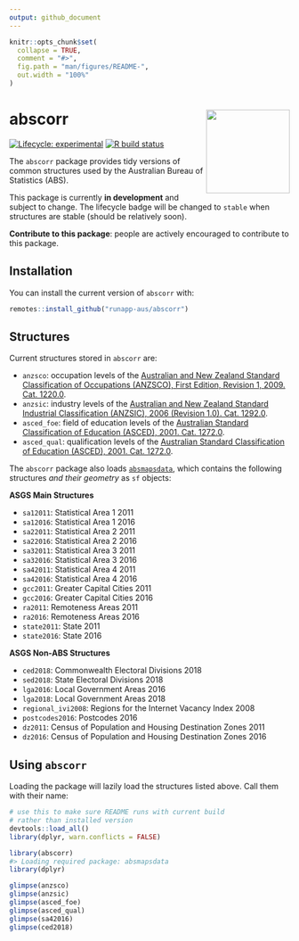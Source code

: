 ```yaml
---
output: github_document
---
```


<!-- README.md is generated from README.Rmd. Please edit that file -->

```r
knitr::opts_chunk$set( 
  collapse = TRUE,
  comment = "#>",
  fig.path = "man/figures/README-",
  out.width = "100%"
)
```

# abscorr <img src="man/figures/apple-touch-icon-152x152.png" align="right" style="height:150px"/>

<!-- badges: start -->
[![Lifecycle: experimental](https://img.shields.io/badge/lifecycle-experimental-orange.svg)](https://www.tidyverse.org/lifecycle/#experimental)
[![R build status](https://github.com/runapp-aus/abscorr/workflows/R-CMD-check/badge.svg)](https://github.com/runapp-aus/abscorr/actions)
<!-- badges: end -->

The `abscorr` package provides tidy versions of common structures used by the Australian Bureau of Statistics (ABS).

This package is currently **in development** and subject to change. 
The lifecycle badge will be changed to `stable` when structures are stable 
(should be relatively soon).

**Contribute to this package**:
people are actively encouraged to contribute to this package.

## Installation

You can install the current version of `abscorr` with:

``` r
remotes::install_github("runapp-aus/abscorr")
```

## Structures


Current structures stored in `abscorr` are:

- `anzsco`: occupation levels of the [Australian and New Zealand Standard Classification of Occupations (ANZSCO), First Edition, Revision 1, 2009. Cat. 1220.0](https://www.abs.gov.au/AUSSTATS/abs@.nsf/DetailsPage/1220.0First%20Edition,%20Revision%201?OpenDocument).
- `anzsic`: industry levels of the [Australian and New Zealand Standard Industrial Classification (ANZSIC), 2006 (Revision 1.0). Cat. 1292.0](https://www.abs.gov.au/ausstats/abs@.nsf/0/20C5B5A4F46DF95BCA25711F00146D75?opendocument).
- `asced_foe`: field of education levels of the [Australian Standard Classification of Education (ASCED), 2001. Cat. 1272.0](https://www.abs.gov.au/ausstats/abs@.nsf/mf/1272.0).
- `asced_qual`: qualification levels of the [Australian Standard Classification of Education (ASCED), 2001. Cat. 1272.0](https://www.abs.gov.au/ausstats/abs@.nsf/mf/1272.0).

The `abscorr` package also loads [`absmapsdata`](https://github.com/wfmackey/absmapsdata), which contains the following structures _and their geometry_ as `sf` objects:


**ASGS Main Structures**

- `sa12011`: Statistical Area 1 2011
- `sa12016`: Statistical Area 1 2016
- `sa22011`: Statistical Area 2 2011
- `sa22016`: Statistical Area 2 2016
- `sa32011`: Statistical Area 3 2011
- `sa32016`: Statistical Area 3 2016
- `sa42011`: Statistical Area 4 2011
- `sa42016`: Statistical Area 4 2016
- `gcc2011`: Greater Capital Cities 2011
- `gcc2016`: Greater Capital Cities 2016
- `ra2011`: Remoteness Areas 2011
- `ra2016`: Remoteness Areas 2016
- `state2011`: State 2011
- `state2016`: State 2016

**ASGS Non-ABS Structures**

- `ced2018`: Commonwealth Electoral Divisions 2018
- `sed2018`: State Electoral Divisions 2018
- `lga2016`: Local Government Areas 2016
- `lga2018`: Local Government Areas 2018
- `regional_ivi2008`: Regions for the Internet Vacancy Index 2008
- `postcodes2016`: Postcodes 2016
- `dz2011`: Census of Population and Housing Destination Zones 2011
- `dz2016`: Census of Population and Housing Destination Zones 2016




## Using `abscorr`

Loading the package will lazily load the structures listed above.
Call them with their name:

```r
# use this to make sure README runs with current build
# rather than installed version
devtools::load_all()
library(dplyr, warn.conflicts = FALSE)
```

```r
library(abscorr)
#> Loading required package: absmapsdata
library(dplyr)
```

```r
glimpse(anzsco)
glimpse(anzsic)
glimpse(asced_foe)
glimpse(asced_qual)
glimpse(sa42016)
glimpse(ced2018)
```
